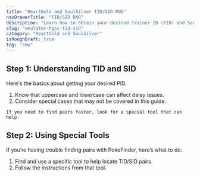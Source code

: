 ```yaml
---
title: "HeartGold and SoulSilver TID/SID RNG"
navDrawerTitle: "TID/SID RNG"
description: "Learn how to obtain your desired Trainer ID (TID) and Secret ID (SID) combo in HeartGold and SoulSilver."
slug: "emulator-hgss-tid-sid"
category: "HeartGold and SoulSilver"
isRoughDraft: true
tag: "emu"
---
```


## Step 1: Understanding TID and SID

Here's the basics about getting your desired PID.

1. Know that uppercase and lowercase can affect delay issues.
2. Consider special cases that may not be covered in this guide.

```
If you need to find pairs faster, look for a special tool that can help.
```

## Step 2: Using Special Tools

If you’re having trouble finding pairs with PokeFinder, here’s what to do.

1. Find and use a specific tool to help locate TID/SID pairs.
2. Follow the instructions from that tool.
